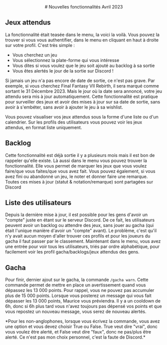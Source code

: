 <Summary />

<Center>
# Nouvelles fonctionnalités Avril 2023
</Center>

## Jeux attendus

La fonctionnalité était teasée dans le menu, la voici la voilà.
Vous pouvez la trouver si vous vous authentifier, dans le menu en cliquant en haut à droite sur votre profil.
C'est très simple : 
- Vous cherchez un jeu
- Vous sélectionnez la plate-forme qui vous intéresse
- Vous dites si vous voulez que le jeu soit ajouté au backlog à sa sortie
- Vous êtes alertés le jour de la sortie sur Discord !

Si jamais un jeu n'a pas encore de date de sortie, ce n'est pas grave.
Par exemple, si vous cherchez Final Fantasy VII Rebirth, il sera marqué comme sortant le 31 Décembre 2023.
Mais le jour où la date sera annoncé, votre jeu attendu sera mis à jour automatiquement.
Cette fonctionnalité est pratique pour surveiller des jeux et avoir des mises à jour sur sa date de sortie, sans avoir à s'embéter, sans avoir à ajouter le jeu à sa wishlist.

Vous pouvez visualiser vos jeux attendus sous la forme d'une liste ou d'un calendrier.
Sur les profils des utilisateurs vous pouvez voir les jeux attendus, en format liste uniquement.


## Backlog

Cette fonctionnalité est déjà sortie il y a plusieurs mois mais il est bon de rappeler qu'elle existe.
Là aussi dans le menu vous pouvez trouver la fonctionnalité.
Elle vous permet de marquer les jeux que vous voulez faire/que vous faites/que vous avez fait.
Vous pouvez également, si vous avez fini ou abandonné un jeu, le noter et donner faire une remarque.
Toutes ces mises à jour (statut & notation/remarque) sont partagées sur Discord


## Liste des utilisateurs

Depuis la dernière mise à jour, il est possible pour les gens d'avoir un "compte" juste en étant sur le serveur Discord.
De ce fait, les utilisateurs peuvent avoir un backlog ou attendre des jeux, sans jouer au gacha (qui était l'unique manière d'avoir un "compte" avant).
Le problème, c'est qu'il n'y avait aucun moyen d'aller trouver ces profils et pour les joueurs du gacha il faut passer par le classement.
Maintenant dans le menu, vous avez une entrée pour voir tous les utilisateurs, triés par ordre alphabétique, pour facilement voir les profil gacha/backlogs/jeux attendus des gens.


## Gacha

Pour finir, dernier ajout sur le gacha, la commande `/gacha warn`.
Cette commande permet de mettre en place un avertissement quand vous dépassez les 13 000 points.
Pour rappel, vous ne pouvez pas accumuler plus de 15 000 points.
Lorsque vous posterez un message qui vous fait dépasser les 13 000 points, Maurice vous préviendra.
Il y a un cooldown de 6h, donc si 6h plus tard vous n'avez toujours pas dépensé vos points et que vous repostez un nouveau message, vous serez de nouveau alertés.

<p style={{ textIndent: 0 }}>*Pour les non-anglophones, lorsque vous écrivez la commande, vous avez une option et vous devez choisir True ou False. True veut dire "vrai", donc vous voulez être alerté, et False veut dire "faux", donc ne pas/plus être alerté. Ce n'est pas mon choix personnel, c'est la faute de Discord.*</p>
